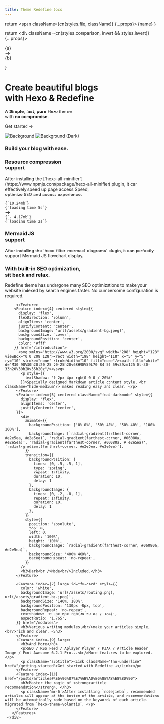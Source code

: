 ```yaml
---
title: Theme Redefine Docs
---
```





  return <span className={cn(styles.file, className)} {...props}>
    {name}
  </span>
}

  return <div className={cn(styles.comparison, invert && styles.invert)} {...props}>
    <div>{a}</div>
    <svg xmlns="http://www.w3.org/2000/svg" width="1.2em" viewBox="0 0 20 20" fill="currentColor">
      <path fillRule="evenodd" d="M12.293 5.293a1 1 0 011.414 0l4 4a1 1 0 010 1.414l-4 4a1 1 0 01-1.414-1.414L14.586 11H3a1 1 0 110-2h11.586l-2.293-2.293a1 1 0 010-1.414z" clipRule="evenodd" />
    </svg>
    <div>{b}</div>
  </div>
}


<div className="home-content">
  <div className="content-container">
    <h1 className="headline">Create beautiful blogs <br className='sm:block hidden'/>with Hexo & R<span style={{color:"#A31F34"}}>e</span>define</h1>
    <p className="subtitle">A <strong>Simple</strong>, <strong>fast</strong>, <strong>pure</strong> Hexo theme <br className='sm:block hidden'/>with <strong>no compromise</strong>.</p>
    <p className="subtitle">
      <Link className={styles.cta} href="/introduction">Get started <span>→</span></Link>
    </p>
  </div>

  <style jsx>{`
    .content-container {
      max-width: 90rem;
      padding-left: max(env(safe-area-inset-left),1.5rem);
      padding-right: max(env(safe-area-inset-right),1.5rem);
      margin: 0 auto;
    }
    .features-container {
      margin: 8rem 0 0;
      padding: 4rem 0;
      background-color: #f3f4f6;
      border-bottom: 1px solid #e5e7eb;
    }
    .features-container .content-container {
      margin-top: -8rem;
    }
    :global(.dark) .features-container {
      background-color: #000;
      border-bottom: 1px solid rgb(38,38,38);
    }
    .headline {
      display: inline-block;
      font-size: 3.125rem;
      font-size: min(4.375rem, max(8vw, 2.5rem));
      font-weight: 700;
      font-feature-settings: initial;
      letter-spacing: -.12rem;
      margin-left: -0.2rem;
      margin-top: 3.4rem;
      line-height: 1.1;
      background-image: linear-gradient(146deg,#000,#757a7d);
      -webkit-background-clip: text;
      -webkit-text-fill-color: transparent;
      background-clip: text;
    }
    :global(.dark) .headline {
      background-image: linear-gradient(146deg,#fff,#757a7d);
    }
    .subtitle {
      font-size: 1.3rem;
      font-size: min(1.3rem, max(3.5vw, 1.2rem));
      font-feature-settings: initial;
      line-height: 1.7;
      margin-top: 1.5rem;
    }
    .nextjs-link {
      color: currentColor;
      text-decoration: none;
      font-weight: 600;
    }
    :global(#docs-card) {
      color: #fff;
      text-shadow: 0 0 1rem rgba(0,0,0,0.1);
    }
    :global(#docs-card img) {
      object-fit: cover;
      object-position: left;
      position: absolute;
      left: 0;
      right: 0;
      top: 0;
      bottom: 0;
      height: 100%;
      z-index: 0;
      user-select: none;
      pointer-events: none;
    }
    :global(#docs-card img:nth-child(2)) {
      display: none;
    }
    :global(.dark #docs-card img:nth-child(2)) {
      display: initial;
    }
    :global(.dark #docs-card img:nth-child(1)) {
      display: none;
    }
    :global(#highlighting-card) {
      min-height: 300px;
      background-image: linear-gradient(to top, transparent, #fff 50%), url(/assets/syntax-highlighting.svg);
      background-size: 634px;
      background-position: -6px calc(100% + 4px);
      background-repeat: no-repeat;
    }
    :global(.dark #highlighting-card) {
      background-image: linear-gradient(to top, transparent, #202020 50%), url(/assets/syntax-highlighting.svg);
    }
    :global(.feat-darkmode) {
      min-height: 300px;
    }
    :global(.feat-darkmode h3) {
      font-size: 48px;
    }
    :global(#search-card) {
      display: flex;
      flex-direction: column;
      justify-content: center;
    }
    :global(#search-card p) {
      max-width: 320px;
    }
    :global(#search-card video) {
      position: absolute;
      right: 0;
      top: 24px;
      height: 430px;
      pointer-events: none;
      max-width: 60%;
    }
    :global(#fs-card) {
      min-height: 240px;
    }
    :global(#fs-card h3) {
      text-align: left;
      width: min(300px, 41%);
      min-width: 155px;
    }
    :global(#a11y-card) {
      background-image: url(/assets/high-contrast.png);
      background-position: -160px 160px;
    }
    @media screen and (max-width: 1300px) {
      :global(#a11y-card) {
        background-image: linear-gradient(to bottom, white, transparent), url(/assets/high-contrast.png);
      }
    }
    @media screen and (max-width: 1200px) {
      :global(#highlighting-card) {
        aspect-ratio: auto;
      }
      :global(.feat-darkmode h3) {
        font-size: 4vw;
        font-size: min(48px, max(4vw, 30px));
      }
      :global(#search-card video) {
        aspect-ratio: 787/623;
        height: auto;
      }
      .headline {
        letter-spacing: -.08rem;
      }
    }
    @media screen and (max-width: 1024px) {
      :global(#docs-card) {
        aspect-ratio: 135/86;
      }
      :global(#search-card) {
        aspect-ratio: 8/3;
      }
      :global(#search-card h3) {
        text-align: left;
      }
      :global(#highlighting-card) {
        background-size: 136%;
      }
      :global(#a11y-card) {
        background-image: url(/assets/high-contrast.png);
        background-position: center 160px;
      }
    }
    @media screen and (max-width: 768px) {
      :global(#docs-card) {
        min-height: 348px;
        width: 100%;
        aspect-ratio: auto;
      }
      :global(#docs-card img) {
        object-position: -26px 0;
        width: 250%;
        max-width: initial;
      }
    }
    @media screen and (max-width: 640px) {
      :global(#search-card) {
        aspect-ratio: 2.5/2;
        justify-content: flex-start;
        align-items: stretch;
        min-height: 350px;
      }
      :global(#search-card h3) {
        text-align: center;
      }
      :global(#search-card p) {
        max-width: 100%;
      }
      :global(#search-card video) {
        position: relative;
        margin: .75em -1.75em 0;
        max-width: calc(100% + 3.5em);
      }
      :global(.dark #search-card video) {
        mix-blend-mode: lighten;
      }
    }
    .rotate-90 {
      transform: rotate(90deg);
      margin: 0 auto;
    }
    .my-6 {
        margin-top: 1.5rem;
        margin-bottom: 1.5rem;
    }
    .mb-8 {
        margin-bottom: 2rem;
        margin-top: 2rem;
    }
    .leading-8 {
        padding: 1.5rem;
    }
    #highlighting-card p {
        margin-top: 1.5rem;
    }
  `}</style>

  <div className="features-container">
    <div className="content-container">
      <Features>
        <Feature index={0} large centered id="docs-card" href="/introduction">
          <Image src={docsCard} alt="Background" loading="eager" />
          <Image src={docsCardDark} alt="Background (Dark)" loading="eager" />
          <h3>Build your blog with ease.</h3>
        </Feature>
        <Feature index={1} centered className="card-with-border" href="/plugins/all_minifier">
          <div className="h-full flex flex-col justify-between">
          <h3>Resource compression <br className="show-on-mobile"/><span style={{ fontWeight: 300 }}>support</span></h3>
             <p className='text-left mb-8'>After installing the [`hexo-all-minifier`](https://www.npmjs.com/package/hexo-all-minifier) plugin, it can effectively speed up page access Speed, <br className="show-on-mobile"/> optimize SEO and access experience. </p>
             <div>
               <div className={styles. optimization}>
                 <div style={{ fontSize: '.9rem' }} className="leading-8">
                   <code>{`10.24mb`}</code>
                   <br/>
                   <code>{`loading time 5s`}</code>
                 </div>
               </div>
               <div className="flex justify-center text-neutral-400 my-6">
                 <svg xmlns="http://www.w3.org/2000/svg" width="1.2em" viewBox="0 0 20 20" fill="currentColor" className="rotate-90">
                   <path fillRule="evenodd" d="M12.293 5.293a1 1 0 011.414 0l4 4a1 1 0 010 1.414l-4 4a1 1 0 01-1.414-1.414L14.586 11H3a1 1 0 110-2h11.5836l-2.29 a1 1 0 010-1.414z" clipRule="evenodd" />
                 </svg>
               </div>
               <div className={styles. optimization}>
                 <div style={{ fontSize: '.9rem' }} className="leading-8">
                   <code>{`- 4.17mb`}</code>
                   <br/>
                   <code>{`loading time 2s`}</code>
                 </div>
               </div>
             </div>
           </div>
         </Feature>
         <Feature index={2} id="highlighting-card" href="/plugins/mermaid">
           <h3>Mermaid JS <br />support</h3>
           <p>After installing the `hexo-filter-mermaid-diagrams` plugin, it can perfectly support Mermaid JS flowchart display. </p>
         </Feature>
         <Feature index={3} href="/introduction">
           <h3>With built-in SEO optimization, <br className="show-on-mobile"/> sit back and relax. </h3>
           <p className='mb-4'>Redefine theme has undergone many SEO optimizations to make your website indexed by search engines faster. No cumbersome configuration is required. </p>

         </Feature>
        <Feature index={4} centered style={{
          display: 'flex',
          flexDirection: 'column',
          alignItems: 'center',
          justifyContent: 'center',
          backgroundImage: 'url(/assets/gradient-bg.jpeg)',
          backgroundSize: 'cover',
          backgroundPosition: 'center',
          color: '#fff'
        }} href="/introduction">
          <svg xmlns="http://www.w3.org/2000/svg" width="208" height="128" viewBox="0 0 208 128"><rect width="198" height="118" x="5" y="5" ry="10" stroke="none" strokeWidth="10" fill="none"/><path fill="white" d="M30 98V30h20l20 25 20-25h20v68H90V59L70 84 50 59v39zm125 0l-30-33h20V30h20v35h20z"/></svg>
           <p style={{
             textShadow: '0 2px 4px rgb(0 0 0 / 20%)'
           }}>Specially designed Markdown article content style, <br className="hide-medium"/> makes reading easy and clear. </p>
         </Feature>
         <Feature index={5} centered className="feat-darkmode" style={{
           display: 'flex',
           alignItems: 'center',
           justifyContent: 'center',
         }}>
           <div
             animate={{
               backgroundPosition: ['0% 0%', '50% 40%', '50% 40%', '100% 100%'],
               backgroundImage: [`radial-gradient(farthest-corner, #e2e5ea, #e2e5ea)`, 'radial-gradient(farthest-corner, #06080a, #e2e5ea)', 'radial-gradient(farthest-corner, #06080a, # e2e5ea)', 'radial-gradient(farthest-corner, #e2e5ea, #e2e5ea)'],
             }}
             transition={{
               backgroundPosition: {
                 times: [0, .5, .5, 1],
                 type: 'spring',
                 repeat: Infinity,
                 duration: 10,
                 delay: 1
               },
               backgroundImage: {
                 times: [0, .2, .8, 1],
                 repeat: Infinity,
                 duration: 10,
                 delay: 1
               },
             }}
             style={{
               position: 'absolute',
               top: 0,
               left: 0,
               width: '100%',
               height: '100%',
               backgroundImage: `radial-gradient(farthest-corner, #06080a, #e2e5ea)`,
               backgroundSize: '400% 400%',
               backgroundRepeat: 'no-repeat',
             }}
           />
           <h3>Dark<br />Mode<br/>Included.</h3>
         </Feature>

         <Feature index={7} large id="fs-card" style={{
           color: 'white',
           backgroundImage: 'url(/assets/routing.png), url(/assets/gradient-bg.jpeg)',
           backgroundSize: '140%, 180%',
           backgroundPosition: '130px -8px, top',
           backgroundRepeat: 'no-repeat',
           textShadow: '0 1px 6px rgb(38 59 82 / 18%)',
           aspectRatio: '1.765',
         }} href="/modules">
           <h3>Various writing modules,<br/>make your articles simple,<br/>rich and clear. </h3>
         </Feature>
         <Feature index={9} large>
           <h3>And More</h3>
           <p>SEO / RSS Feed / Aplayer Player / PJAX / Article Header Image / Font Awesome 6.2.1 Pro...<br/>More features to be explored. </p>
           <p className="subtitle"><Link className="!no-underline" href="/getting-started">Get started with Redefine →</Link></p>
         </Feature>
         <Feature index={10} href="/posts/articles#%E6%96%87%E7%AB%A0%E6%8E%A8%E8%8D%90">
           <h3>Master the magic of <strong>article recommendation</strong>. </h3>
           <p className='mr-6'>After installing `nodejieba`, recommended articles will appear at the bottom of the article, and recommendations will be automatically made based on the keywords of each article. Migrated from `hexo-theme-volantis`. </p>
         </Feature>
       </Features>
     </div>
   </div>
</div>